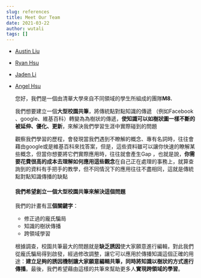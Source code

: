 ```yaml
---
slug: references
title: Meet Our Team
date: 2021-03-22
author: wutali
tags: []
---
```

* [Austin Liu](https://www.instagram.com/astn.0820_/)
* [Ryan Hsu](https://www.instagram.com/astn.0820_/)
* [Jaden Li](https://www.instagram.com/ryan.rryyaann/)
* [Angel Hsu](https://www.instagram.com/anchihsu_0120/)

  您好，我們是一個由清華大學來自不同領域的學生所組成的團隊**M8.**

  我們想要建立一個**大型校園共筆**，將傳統點對點知識的傳遞 （例如Facebook 、google、維基百科）轉變為為樹狀的傳遞，**使知識可以如樹狀圖一樣不斷的被延伸、優化、更新**，來解決我們學習生涯中實際碰到的問題

  觀察我們學習的歷程，會發現當我們遇到不瞭解的概念、專有名詞時，往往會藉由google或是維基百科來找答案，但是，這些資料雖可以讓你快速的瞭解某些概念，但當你想要將它們實際應用時，往往就會產生Gap ，也就是說，**你需要花費很高的成本去理解如何應用這些觀念**在自己正在處理的事務上，就算查詢到的資料有手把手的教學，但不同情況下的應用往往不盡相同，這就是傳統點對點知識傳播的缺點  

  #### 我們希望創立一個大型校園共筆來解決這個問題

  我們的計畫有**三個關鍵字**：

  * 修正過的龐氏騙局
  * 知識的樹狀傳播
  * 跨領域學習

  根據調查，校園共筆最大的問題就是**缺乏誘因**使大家願意進行編輯，對此我們從龐氏騙局得到啟發，經過修改調整，讓它可以應用於傳播知識這個正確的用途：**建立足夠的誘因機制讓大家願意編輯共筆，同時將知識以樹狀的方式進行傳播**。最後，我們希望藉由這樣的共筆來幫助更多人**實現跨領域的學習**。